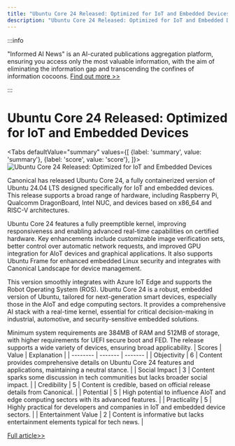 ```yaml
---
title: "Ubuntu Core 24 Released: Optimized for IoT and Embedded Devices"
description: "Ubuntu Core 24 Released: Optimized for IoT and Embedded Devices"
---
```



:::info

"Informed AI News" is an AI-curated publications aggregation platform, ensuring you access only the most valuable information, with the aim of eliminating the information gap and transcending the confines of information cocoons.  [Find out more >>](/docs/guides)

:::

# Ubuntu Core 24 Released: Optimized for IoT and Embedded Devices


<Tabs
	defaultValue="summary"
	values={[
	{label: 'summary', value: 'summary'},
	{label: 'score', value: 'score'},
]}>
<TabItem value="summary">
<img
  src="https://image.informedainews.com/2024/06/06/Ar-pbq-1717676017-0.jpg"
  alt="Ubuntu Core 24 Released: Optimized for IoT and Embedded Devices"
/>



Canonical has released Ubuntu Core 24, a fully containerized version of Ubuntu 24.04 LTS designed specifically for IoT and embedded devices. This release supports a broad range of hardware, including Raspberry Pi, Qualcomm DragonBoard, Intel NUC, and devices based on x86_64 and RISC-V architectures.

Ubuntu Core 24 features a fully preemptible kernel, improving responsiveness and enabling advanced real-time capabilities on certified hardware. Key enhancements include customizable image verification sets, better control over automatic network requests, and improved GPU integration for AIoT devices and graphical applications. It also supports Ubuntu Frame for enhanced embedded Linux security and integrates with Canonical Landscape for device management.

This version smoothly integrates with Azure IoT Edge and supports the Robot Operating System (ROS). Ubuntu Core 24 is a robust, embedded version of Ubuntu, tailored for next-generation smart devices, especially those in the AIoT and edge computing sectors. It provides a comprehensive AI stack with a real-time kernel, essential for critical decision-making in industrial, automotive, and security-sensitive embedded solutions.

Minimum system requirements are 384MB of RAM and 512MB of storage, with higher requirements for UEFI secure boot and FED. The release supports a wide variety of devices, ensuring broad applicability.
</TabItem>
<TabItem value="score">
	| Scores     | Value   | Explanation |
	| -------- | ------- | ------- |
	| Objectivity  | 6    | Content provides comprehensive details on Ubuntu Core 24 features and applications, maintaining a neutral stance.    |
	| Social Impact | 3     | Content sparks some discussion in tech communities but lacks broader social impact.    |
	| Credibility    | 5    | Content is credible, based on official release details from Canonical.    |
	| Potential    | 5    | High potential to influence AIoT and edge computing sectors with its advanced features.    |
	| Practicality    | 5    | Highly practical for developers and companies in IoT and embedded device sectors.    |
	| Entertainment Value    | 2    | Content is informative but lacks entertainment elements typical for tech news.    |
</TabItem>
</Tabs>

[Full article>>](https://www.cnbeta.com.tw/articles/soft/1433653.htm)
